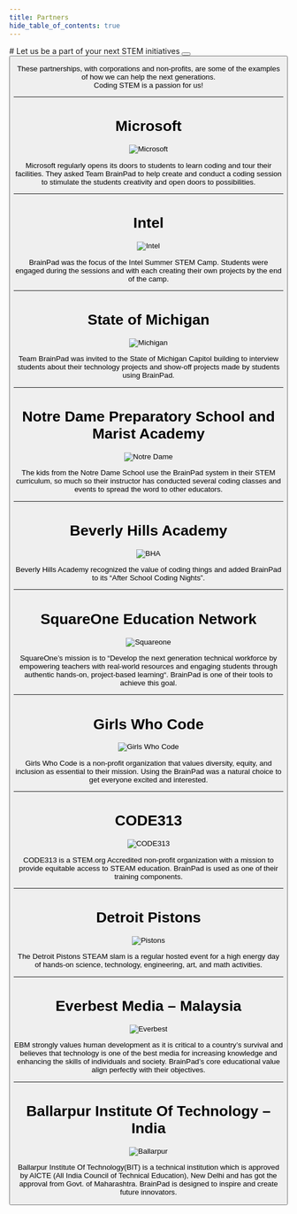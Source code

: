 ```yaml
---
title: Partners
hide_table_of_contents: true
---
```


<div style={{display: 'block',  justifyContent: 'center', alignItems: 'center', textAlign: 'center'}}>

<p
  style={{
    backgroundColor: "Moccasin",
    color: "black",
    padding: "10px 0px 1px 0px",
  }}
>
# Let us be a part of your next STEM initiatives 
<Button
  style={{ margin: "10px" }}
  label="Catalog"
  link="/docs/catalog/intro"
/>
<Button
  style={{ margin: "10px" }}
  label="About Us"
  link="about"
/>
</p>

These partnerships, with corporations and non-profits, are some of the examples of how we can help the next generations.<br/>
Coding STEM is a passion for us!

---

# Microsoft

![Microsoft](pathname:///img/partner-microsoft.png)

Microsoft regularly opens its doors to students to learn coding and tour their facilities. They asked Team BrainPad to help create and conduct a coding session to stimulate the students creativity and open doors to possibilities.

---

# Intel

![Intel](pathname:///img/partner-intel.png)

BrainPad was the focus of the Intel Summer STEM Camp. Students were engaged during the sessions and with each creating their own projects by the end of the camp.

---
# State of Michigan

![Michigan](pathname:///img/partner-michigan.png)

Team BrainPad was invited to the State of Michigan Capitol building to interview students about their technology projects and show-off projects made by students using BrainPad.

---

# Notre Dame Preparatory School and Marist Academy

![Notre Dame](pathname:///img/partner-notredame.png)

The kids from the Notre Dame School use the BrainPad system in their STEM curriculum, so much so their instructor has conducted several coding classes and events to spread the word to other educators.


---

# Beverly Hills Academy

![BHA](pathname:///img/partner-bha.png)

Beverly Hills Academy recognized the value of coding things and added BrainPad to its “After School Coding Nights”.


---

# SquareOne Education Network

![Squareone](pathname:///img/partner-squareone.png)

SquareOne’s mission is to “Develop the next generation technical workforce by empowering teachers with real-world resources and engaging students through authentic hands-on, project-based learning“. BrainPad is one of their tools to achieve this goal.


---

# Girls Who Code

![Girls Who Code](pathname:///img/partner-girlswhocode.png)

Girls Who Code is a non-profit organization that values diversity, equity, and inclusion as essential to their mission. Using the BrainPad was a natural choice to get everyone excited and interested.


---

# CODE313

![CODE313](pathname:///img/partner-code313.png)

CODE313 is a STEM.org Accredited non-profit organization with a mission to provide equitable access to STEAM education. BrainPad is used as one of their training components.


---

# Detroit Pistons

![Pistons](pathname:///img/partner-pistons.png)

The Detroit Pistons STEAM slam is a regular hosted event for a high energy day of hands-on science, technology, engineering, art, and math activities.


---

# Everbest Media – Malaysia

![Everbest](pathname:///img/partner-everbest.png)

EBM strongly values human development as it is critical to a country’s survival and believes that technology is one of the best media for increasing knowledge and enhancing the skills of individuals and society. BrainPad’s core educational value align perfectly with their objectives.


---

# Ballarpur Institute Of Technology – India 

![Ballarpur](pathname:///img/partner-bit.png)

Ballarpur Institute Of Technology(BIT) is a technical institution which is approved by AICTE (All India Council of Technical Education), New Delhi and has got the approval from Govt. of Maharashtra. BrainPad is designed to inspire and create future innovators.

</div>